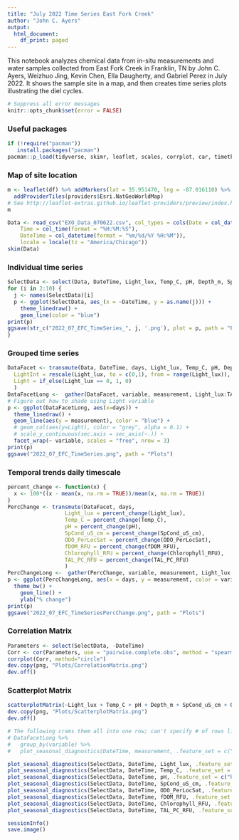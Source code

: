```yaml
---
title: "July 2022 Time Series East Fork Creek"
author: "John C. Ayers"
output:
  html_document:
    df_print: paged
---
```

This notebook analyzes chemical data from in-situ measurements and water samples collected from East Fork Creek in Franklin, TN by John C. Ayers, Weizhuo Jing, Kevin Chen, Ella Daugherty, and Gabriel Perez in July 2022. It shows the sample site in a map, and then creates time series plots illustrating the diel cycles. 

```r
# Suppress all error messages
knitr::opts_chunk$set(error = FALSE)
```

### Useful packages

```r
if (!require("pacman"))
   install.packages("pacman")
pacman::p_load(tidyverse, skimr, leaflet, scales, corrplot, car, timetk)

```

### Map of site location

```r
m <- leaflet(df) %>% addMarkers(lat = 35.951470, lng = -87.016110) %>% 
  addProviderTiles(providers$Esri.NatGeoWorldMap)
# See http://leaflet-extras.github.io/leaflet-providers/preview/index.html
m

```

```r
Data <- read_csv("EXO_Data_070622.csv", col_types = cols(Date = col_date(format = "%m/%d/%Y"), 
    Time = col_time(format = "%H:%M:%S"), 
    DateTime = col_datetime(format = "%m/%d/%Y %H:%M")), 
    locale = locale(tz = "America/Chicago"))
skim(Data)

```

### Individual time series

```r
SelectData <- select(Data, DateTime, Light_lux, Temp_C, pH, Depth_m, SpCond_uS_cm, ODO_PerLocSat, fDOM_RFU, Chlorophyll_RFU, TAL_PC_RFU)
for (i in 2:10) {
  j <- names(SelectData)[i]
  p <- ggplot(SelectData, aes_(x = ~DateTime, y = as.name(j))) +
    theme_linedraw() +
    geom_line(color = "blue")
print(p)
ggsave(str_c("2022_07_EFC_TimeSeries_", j, '.png'), plot = p, path = "Plots")
}

```

### Grouped time series

```r
DataFacet <- transmute(Data, DateTime, days, Light_lux, Temp_C, pH, Depth_m, SpCond_uS_cm, ODO_PerLocSat, fDOM_RFU, Chlorophyll_RFU, TAL_PC_RFU,
  LightInt = rescale(Light_lux, to = c(0,1), from = range(Light_lux)),
  Light = if_else(Light_lux == 0, 1, 0)
  )
DataFacetLong <-  gather(DataFacet, variable, measurement, Light_lux:TAL_PC_RFU, factor_key=TRUE)
# Figure out how to shade using Light variable
p <- ggplot(DataFacetLong, aes(x=days)) +
  theme_linedraw() +
  geom_line(aes(y = measurement), color = "blue") +
  # geom_col(aes(y=Light), color = "grey", alpha = 0.1) +
  # scale_y_continuous(sec.axis = sec_axis(~.)) +
  facet_wrap(~ variable, scales = "free", nrow = 3)
print(p)
ggsave("2022_07_EFC_TimeSeries.png", path = "Plots")

```

### Temporal trends daily timescale

```r
percent_change <- function(x) {
  x <- 100*((x - mean(x, na.rm = TRUE))/mean(x, na.rm = TRUE))
}
PercChange <- transmute(DataFacet, days,
                  Light_lux = percent_change(Light_lux),
                  Temp_C = percent_change(Temp_C),
                  pH = percent_change(pH),
                  SpCond_uS_cm = percent_change(SpCond_uS_cm),
                  ODO_PerLocSat = percent_change(ODO_PerLocSat),
                  fDOM_RFU = percent_change(fDOM_RFU),
                  Chlorophyll_RFU = percent_change(Chlorophyll_RFU),
                  TAL_PC_RFU = percent_change(TAL_PC_RFU)
                  )
PercChangeLong <-  gather(PercChange, variable, measurement, Light_lux:TAL_PC_RFU)
p <- ggplot(PercChangeLong, aes(x = days, y = measurement, color = variable)) +
  theme_bw() +
    geom_line() +
    ylab("% change")
print(p)
ggsave("2022_07_EFC_TimeSeriesPercChange.png", path = "Plots")

```

### Correlation Matrix

```r
Parameters <- select(SelectData, -DateTime)
Corr <- cor(Parameters, use = "pairwise.complete.obs", method = "spearman")
corrplot(Corr, method="circle")
dev.copy(png, "Plots/CorrelationMatrix.png")
dev.off()

```

### Scatterplot Matrix

```r

scatterplotMatrix(~Light_lux + Temp_C + pH + Depth_m + SpCond_uS_cm + ODO_PerLocSat + fDOM_RFU + Chlorophyll_RFU + TAL_PC_RFU, data = Parameters)
dev.copy(png, "Plots/ScatterplotMatrix.png")
dev.off()

```

```r

# The following crams them all into one row; can't specify # of rows like facet_wrap
# DataFacetLong %>%
#   group_by(variable) %>%
#   plot_seasonal_diagnostics(DateTime, measurement, .feature_set = c("hour"), .interactive = FALSE, nrow = 3)

plot_seasonal_diagnostics(SelectData, DateTime, Light_lux, .feature_set = c("hour"), .interactive = TRUE, .title = "Light (lux)")
plot_seasonal_diagnostics(SelectData, DateTime, Temp_C, .feature_set = c("hour"), .interactive = TRUE, .title = "Temperature (°C)")
plot_seasonal_diagnostics(SelectData, DateTime, pH, .feature_set = c("hour"), .interactive = TRUE, .title = "pH")
plot_seasonal_diagnostics(SelectData, DateTime, SpCond_uS_cm, .feature_set = c("hour"), .interactive = TRUE, .title = "Specific Conductivity (μS/cm)")
plot_seasonal_diagnostics(SelectData, DateTime, ODO_PerLocSat, .feature_set = c("hour"), .interactive = TRUE, .title = "Dissolved Oxygen (% saturation)")
plot_seasonal_diagnostics(SelectData, DateTime, fDOM_RFU, .feature_set = c("hour"), .interactive = TRUE, .title = "Dissolved organic matter (RFU)")
plot_seasonal_diagnostics(SelectData, DateTime, Chlorophyll_RFU, .feature_set = c("hour"), .interactive = TRUE, .title = "Chlorophyll (RFU)")
plot_seasonal_diagnostics(SelectData, DateTime, TAL_PC_RFU, .feature_set = c("hour"), .interactive = TRUE, .title = "Total Algae (RFU)")

```


```r
sessionInfo()
save.image()

```

